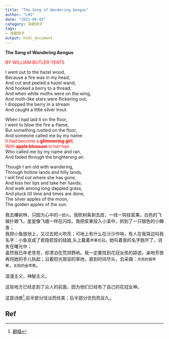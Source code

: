 ```yaml
---
title: "The Song of Wandering Aengus"
author: "LHS"
date: "2021-08-03"
category: 诗歌网子
tags: 
- 诗歌网子
output: html_document
---
```

**The Song of Wandering Aengus**

<font color=red>BY WILLIAM BUTLER YEATS </font>

I went out to the hazel wood,  
Because a fire was in my head,  
And cut and peeled a hazel wand,  
And hooked a berry to a thread;  
And when white moths were on the wing,  
And moth-like stars were flickering out,  
I dropped the berry in a stream  
And caught a little silver trout.  

When I had laid it on the floor,  
I went to blow the fire a-flame,  
But something rustled on the floor,  
And someone called me by my name:  
<font color=red>It had become a **glimmering girl**,   
With **apple blossom** in her hair.</font>  
Who called me by my name and ran,  
And faded through the brightening air.  

Though I am old with wandering,  
Through hollow lands and hilly lands,  
I will find out where she has gone,  
And kiss her lips and take her hands;  
And walk among long dappled grass,  
And pluck till time and times are done,  
The silver apples of the moon,  
The golden apples of the sun.  


我去榛树林，只因为心中的`一团火`。我砍树条剥去皮，一线一钩挂浆果。白色的飞蛾扑翅飞，星星像飞蛾一样在闪烁。我把浆果投入小溪中，抓到了一只银色的小鳟鱼；  
我把小鱼放地上，又过去把火吹亮；可地上有什么在沙沙作响，有人在我耳边叫我名字：小鱼变成了若隐若现的姑娘,头上戴着`苹果花冠`。她叫着我的名字跑开了，消失在曙光中；    
虽然我已年老苍苍，却漂泊在荒郊野岭。我一定要找到花冠女孩的踪迹，亲吻芳唇再将她的手儿执起；沿着阳光斑驳的草地，直到时间尽头，去采摘：`月亮的银苹果`，`太阳的金苹果`。

浪漫主义，神秘主义。

这些地方已经走到了众人的前面，因为他们已经有了自己的花冠女神。

这首诗歌[^1],前半部分恬淡而优美；后半部分忧伤而亘久。

## Ref  
[^1]:[翻唱](https://music.163.com/#/song?id=27753335&uct=r629%2B8z%2FWoZXJ15%2FUmrwHw%3D%3D&app_version=8.2.61)
